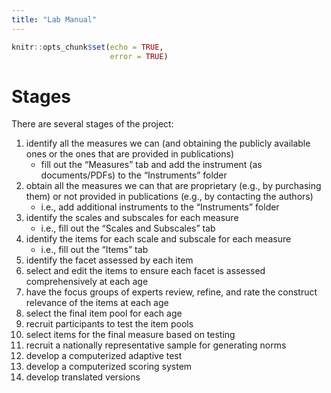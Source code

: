 ```yaml
---
title: "Lab Manual"
---
```


```r
knitr::opts_chunk$set(echo = TRUE,
                      error = TRUE)
```

# Stages

There are several stages of the project:

1. identify all the measures we can (and obtaining the publicly available ones or the ones that are provided in publications)
    - fill out the "Measures" tab and add the instrument (as documents/PDFs) to the "Instruments" folder
1. obtain all the measures we can that are proprietary (e.g., by purchasing them) or not provided in publications (e.g., by contacting the authors)
    - i.e., add additional instruments to the "Instruments" folder
1. identify the scales and subscales for each measure
    - i.e., fill out the "Scales and Subscales" tab
1. identify the items for each scale and subscale for each measure
    - i.e., fill out the "Items" tab
1. identify the facet assessed by each item
1. select and edit the items to ensure each facet is assessed comprehensively at each age
1. have the focus groups of experts review, refine, and rate the construct relevance of the items at each age
1. select the final item pool for each age
1. recruit participants to test the item pools
1. select items for the final measure based on testing
1. recruit a nationally representative sample for generating norms
1. develop a computerized adaptive test
1. develop a computerized scoring system
1. develop translated versions